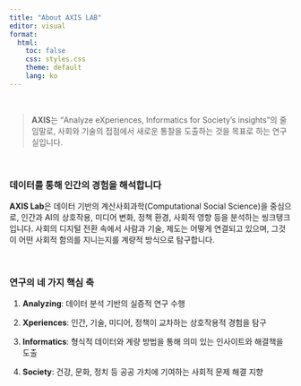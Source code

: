 ```yaml
---
title: "About AXIS LAB"
editor: visual
format:
  html:
    toc: false  
    css: styles.css
    theme: default  
    lang: ko
---
```


<br>

> **AXIS**는 "Analyze eXperiences, Informatics for Society’s insights"의 줄임말로, 사회와 기술의 접점에서 새로운 통찰을 도출하는 것을 목표로 하는 연구실입니다.

<br>

### 데이터를 통해 인간의 경험을 해석합니다

**AXIS Lab**은 데이터 기반의 계산사회과학(Computational Social Science)을 중심으로, 인간과 AI의 상호작용, 미디어 변화, 정책 환경, 사회적 영향 등을 분석하는 씽크탱크 입니다. 사회의 디지털 전환 속에서 사람과 기술, 제도는 어떻게 연결되고 있으며, 그것이 어떤 사회적 함의를 지니는지를 계량적 방식으로 탐구합니다.

<bR>

### 연구의 네 가지 핵심 축

1. **Analyzing**: 데이터 분석 기반의 실증적 연구 수행

2. **Xperiences**: 인간, 기술, 미디어, 정책이 교차하는 상호작용적 경험을 탐구

3. **Informatics**: 형식적 데이터와 계량 방법을 통해 의미 있는 인사이트와 해결책을 도출

4. **Society**: 건강, 문화, 정치 등 공공 가치에 기여하는 사회적 문제 해결 지향

